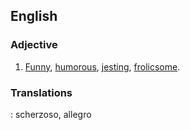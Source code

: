 == English ==

=== Adjective ===
#[[Funny]], [[humor]]ous, [[jest]]ing, [[frolic]]some.

===Translations===
{{it}}: scherzoso, allegro